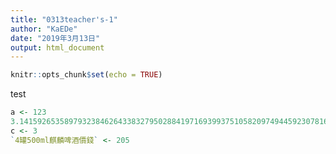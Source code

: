 ```yaml
---
title: "0313teacher's-1"
author: "KaEDe"
date: "2019年3月13日"
output: html_document
---
```


```r
knitr::opts_chunk$set(echo = TRUE)
```

test

```r
a <- 123
3.14159265358979323846264338327950288419716939937510582097494459230781640628620899862803482534211706798214808651328230664709384460955058223172535940812848111745028410270193852110555964462294895453038196 -> b
c <- 3
`4罐500ml麒麟啤酒價錢` <- 205
```

```r

```